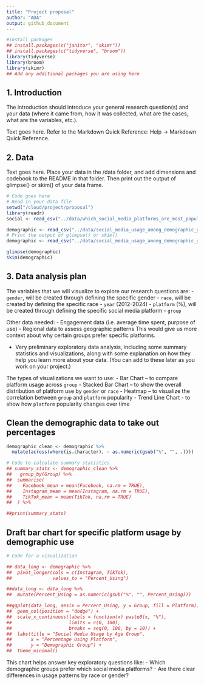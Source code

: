 ```yaml
---
title: "Project proposal"
author: "ADA"
output: github_document
---
```


```r
#install packages 
## install.packages(c("janitor", "skimr"))
## install.packages(c("tidyverse", "broom"))
library(tidyverse)
library(broom)
library(skimr)
## Add any additional packages you are using here
```

## 1. Introduction

The introduction should introduce your general research question(s) and your data (where it came from, how it was collected, what are the cases, what are the variables, etc.).

Text goes here. Refer to the Markdown Quick Reference: Help -> Markdown Quick Reference. 

## 2. Data

Text goes here. Place your data in the /data folder, and add dimensions and codebook to the README in that folder. Then print out the output of glimpse() or skim() of your data frame.

```r
# Code goes here
# Read in your data file
setwd("/cloud/project/proposal")
library(readr)
social <- read_csv("../data/which_social_media_platforms_are_most_popular_data_2024-11-13.csv", skip = 2, n_max = 17)

demographic <- read_csv("../data/social_media_usage_among_demographic_groups - Sheet1 (1).csv", skip = 1)
# Print the output of glimpse() or skim()
demographic <- read_csv("../data/social_media_usage_among_demographic_groups - Sheet1 (1).csv", skip = 1)

glimpse(demographic)
skim(demographic)


```

## 3. Data analysis plan

The variables that we will visualize to explore our research questions are:
- `gender`, will be created through defining the specific gender
- `race`, will be created by defining the specific race
- `year` (2012-2024)
- `platform` (%), will be created through defining the specific social media platform
- `group`

Other data needed:
- Engagement data (i.e. average time spent, purpose of use)
- Regional data to assess geographic patterns
This would give us more context about why certain groups prefer specific platforms.

- Very preliminary exploratory data analysis, including some summary statistics and visualizations, along with some explanation on how they help you learn more about your data. (You can add to these later as you work on your project.)



The types of visualizations we want to use: 
- Bar Chart – to compare platform usage across `group`
- Stacked Bar Chart – to show the overall distribution of platform use by `gender` or `race`
- Heatmap – to visualize the correlation between `group` and `platform` popularity
- Trend Line Chart - to show how `platform` popularity changes over time

## Clean the demographic data to take out percentages
```r
demographic_clean <- demographic %>%
  mutate(across(where(is.character), ~ as.numeric(gsub("%", "", .))))
```


```r
# Code to calculate summary statistics
## summary_stats <- demographic_clean %>%
##   group_by(Group) %>%
##  summarise(
##    Facebook_mean = mean(Facebook, na.rm = TRUE),
##    Instagram_mean = mean(Instagram, na.rm = TRUE),
##    TikTok_mean = mean(TikTok, na.rm = TRUE)
##  ) %>%

##print(summary_stats)
```


## Draft bar chart for specific platform usage by demographic use

```r
# Code for a visualization

## data_long <- demographic %>%
##  pivot_longer(cols = c(Instagram, TikTok),
##               values_to = "Percent_Using")

##data_long <- data_long %>%
##  mutate(Percent_Using = as.numeric(gsub("%", "", Percent_Using)))

##ggplot(data_long, aes(x = Percent_Using, y = Group, fill = Platform)) +
##  geom_col(position = "dodge") +
##  scale_x_continuous(labels = function(x) paste0(x, "%"),
##                     limits = c(0, 100),
##                     breaks = seq(0, 100, by = 10)) + 
##  labs(title = "Social Media Usage by Age Group",
##       x = "Percentage Using Platform",
##       y = "Demographic Group") +
##  theme_minimal()

```
This chart helps answer key exploratory questions like:
- Which demographic groups prefer which social media platforms?
- Are there clear differences in usage patterns by race or gender?